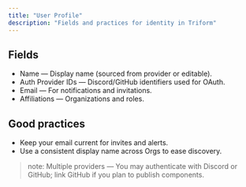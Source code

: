```yaml
---
title: "User Profile"
description: "Fields and practices for identity in Triform"
---
```


## Fields

- Name — Display name (sourced from provider or editable).
- Auth Provider IDs — Discord/GitHub identifiers used for OAuth.
- Email — For notifications and invitations.
- Affiliations — Organizations and roles.

## Good practices

- Keep your email current for invites and alerts.
- Use a consistent display name across Orgs to ease discovery.

> note: Multiple providers — You may authenticate with Discord or GitHub; link GitHub if you plan to publish components.